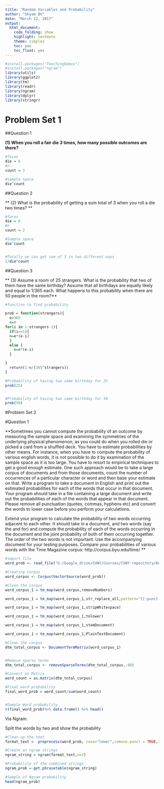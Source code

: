 ```yaml
---
title: "Random Variables and Probability"
author: "Shyam BV"
date: "March 12, 2017"
output:
  html_document:
    code_folding: show
    highlight: textmate
    theme: simplex
    toc: yes
    toc_float: yes
---
```


```r
#install.packages("TeachingDemos")
#install.packages("ngram")
library(utils)
library(ggplot2)
library(tm)
library(readr)
library(ngram)
library(dplyr)
library(stringr)

```

# Problem Set 1

##Question 1

**(1) When you roll a fair die 3 times, how many possible outcomes are there?**

```r

#faces
die = 6
#n
count = 3

#Sample space
die^count

```


##Question 2

** (2) What is the probability of getting a sum total of 3 when you roll a die two times? **


```r

#faces
die = 6
#n
count = 2

#Sample space
die^count


#Totally we can get sum of 3 in two different ways
2/die^count


```

##Question 3

** (3) Assume a room of 25 strangers. What is the probability that two of them have the same birthday? Assume that all birthdays are equally likely and equal to 1/365 each. What happens to this probability when there are 50 people in the room?**


```r
#function to find probability

prob = function(strangers){
  e=365
  n=0
for(i in 1:strangers-1){
  if(i==1){
  n=e*(e-i)
  }
  else {
    n=n*(e-i)
  }

}
  return(1-n/(365^strangers))
}

#Probability of having two same birthday for 25
prob(25)


#Probability of having two same birthday for 50
prob(50)


```

#Problem Set 2

#Question 1

**Sometimes you cannot compute the probability of an outcome by measuring the sample
space and examining the symmetries of the underlying physical phenomenon, as you could
do when you rolled die or picked a card from a shuffled deck. You have to estimate
probabilities by other means. For instance, when you have to compute the probability of
various english words, it is not possible to do it by examination of the sample space as it is
too large. You have to resort to empirical techniques to get a good enough estimate. One
such approach would be to take a large corpus of documents and from those documents,
count the number of occurrences of a particular character or word and then base your
estimate on that.
Write a program to take a document in English and print out the estimated probabilities
for each of the words that occur in that document. Your program should take in a file
containing a large document and write out the probabilities of each of the words that
appear in that document. Please remove all punctuation (quotes, commas, hyphens etc)
and convert the words to lower case before you perform your calculations.

Extend your program to calculate the probability of two words occurring adjacent to
each other. It should take in a document, and two words (say the and for) and compute
the probability of each of the words occurring in the document and the joint probability
of both of them occurring together. The order of the two words is not important.
Use the accompanying document for your testing purposes. Compare your probabilities
of various words with the Time Magazine corpus: http://corpus.byu.edu/time/
**


```r

#import file
word_prob <- read_file("G:/Google_drive/CUNY/Courses/CUNY-repository/605 - Computational Mathematics/Week 6 - Random Variables/data/sample.txt")

#Creating Corpus
word_corpus <- Corpus(VectorSource(word_prob))

#Clean the corpus
word_corpus_1 = tm_map(word_corpus,removeNumbers)

word_corpus_1 = tm_map(word_corpus_1,str_replace_all,pattern="[[:punct:]]",replacement=" ")

word_corpus_1 = tm_map(word_corpus_1,stripWhitespace)

word_corpus_1 = tm_map(word_corpus_1,tolower)

word_corpus_1 = tm_map(word_corpus_1,stemDocument)

word_corpus_1 = tm_map(word_corpus_1,PlainTextDocument)

#Clean the corpus
dtm_total_corpus <- DocumentTermMatrix(word_corpus_1)


#Remove sparse terms
dtm_total_corpus <- removeSparseTerms(dtm_total_corpus,.80)

#Convert as Matrix
word_count = as.matrix(dtm_total_corpus)

#Final word probability
final_word_prob = word_count/sum(word_count)


#Sample Word probability
t(final_word_prob)%>% data.frame() %>% head()


```

Via Ngram:

Split the words by two and show the probability

```r


#Clean-up the text
format_text =  preprocess(word_prob, case="lower",remove.punct = TRUE,remove.numbers = TRUE)

#Create an ngram strings
ngram_string = ngram(format_text,n=2)

#Probability of the combined strings
ngram_prob = get.phrasetable(ngram_string)

#Sample of Ngram probability
head(ngram_prob)

```

